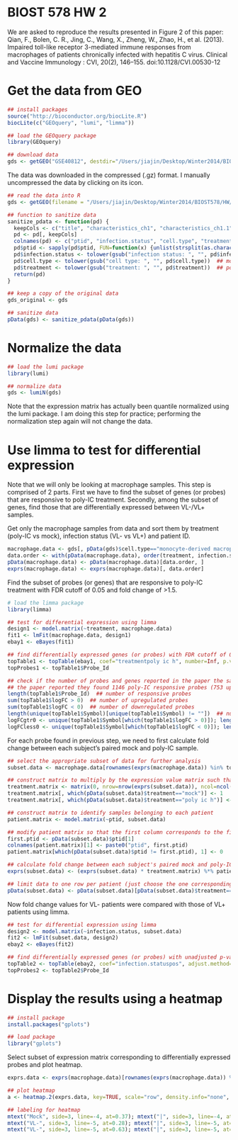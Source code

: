 BIOST 578 HW 2
========================================================

We are asked to reproduce the results presented in Figure 2 of this paper: Qian, F., Bolen, C. R., Jing, C., Wang, X., Zheng, W., Zhao, H., et al. (2013). Impaired toll-like receptor 3-mediated immune responses from macrophages of patients chronically infected with hepatitis C virus. Clinical and Vaccine Immunology : CVI, 20(2), 146–155. doi:10.1128/CVI.00530-12
 
# Get the data from GEO

```r
## install packages
source("http://bioconductor.org/biocLite.R")
biocLite(c("GEOquery", "lumi", "limma"))
```

```r
## load the GEOquery package
library(GEOquery)
```
 
```r
## download data 
gds <- getGEO("GSE40812", destdir="/Users/jiajin/Desktop/Winter2014/BIOST578/HW/HW2-jjkee")
```
The data was downloaded in the compressed (.gz) format. I manually uncompressed the data by clicking on its icon. 

```r
## read the data into R 
gds <- getGEO(filename = "/Users/jiajin/Desktop/Winter2014/BIOST578/HW/HW2-jjkee/GSE40812_series_matrix.txt")
```

```r
## function to sanitize data
sanitize_pdata <- function(pd) {
  keepCols <- c("title", "characteristics_ch1", "characteristics_ch1.1", "characteristics_ch1.2")
  pd <- pd[, keepCols]
  colnames(pd) <- c("ptid", "infection.status", "cell.type", "treatment")
  pd$ptid <- sapply(pd$ptid, FUN=function(x) {unlist(strsplit(as.character(x), "_"))[2]})  
  pd$infection.status <- tolower(gsub("infection status: ", "", pd$infection.status))  ## neg/pos 
  pd$cell.type <- tolower(gsub("cell type: ", "", pd$cell.type))  ## monocyte-derived macrophage/pbmc
  pd$treatment <- tolower(gsub("treatment: ", "", pd$treatment))  ## poly ic h/mock 
  return(pd)
}

## keep a copy of the original data
gds_original <- gds   

## sanitize data
pData(gds) <- sanitize_pdata(pData(gds))
```

# Normalize the data

```r
## load the lumi package
library(lumi)
```

```r
## normalize data 
gds <- lumiN(gds)
```
Note that the expression matrix has actually been quantile normalized using the lumi package. I am doing this step for practice; performing the normalization step again will not change the data. 

# Use limma to test for differential expression

Note that we will only be looking at macrophage samples. This step is comprised of 2 parts. First we have to find the subset of genes (or probes) that are responsive to poly-IC treatment. Secondly, among the subset of genes, find those that are differentially expressed between VL-/VL+ samples.

Get only the macrophage samples from data and sort them by treatment (poly-IC vs mock), infection status (VL- vs VL+) and patient ID. 

```r
macrophage.data <- gds[, pData(gds)$cell.type=="monocyte-derived macrophage"]
data.order <- with(pData(macrophage.data), order(treatment, infection.status, ptid))
pData(macrophage.data) <- pData(macrophage.data)[data.order, ]
exprs(macrophage.data) <- exprs(macrophage.data)[, data.order]
```

Find the subset of probes (or genes) that are responsive to poly-IC treatment with FDR cutoff of 0.05 and fold change of >1.5.

```r
# load the limma package
library(limma)
```

```r
## test for differential expression using limma
design1 <- model.matrix(~treatment, macrophage.data)
fit1 <- lmFit(macrophage.data, design1)
ebay1 <- eBayes(fit1)

## find differentially expressed genes (or probes) with FDR cutoff of 0.05 and fold change of >1.5
topTable1 <- topTable(ebay1, coef="treatmentpoly ic h", number=Inf, p.value=0.05, lfc=log2(1.5), sort.by="p")
topProbes1 <- topTable1$Probe_Id

## check if the number of probes and genes reported in the paper the same as what I found
## the paper reported they found 1146 poly-IC responsive probes (753 upregulated in poly-IC samples, 393 downregulated in poly-IC samples), which corresponds to 977 poly-IC responsive genes (622 upregulated in poly-IC samples, 355 downregulated in poly-IC samples)
length(topTable1$Probe_Id)  ## number of responsive probes
sum(topTable1$logFC > 0)  ## number of upregulated probes
sum(topTable1$logFC < 0)  ## number of downregulated probes
length(unique(topTable1$Symbol)[unique(topTable1$Symbol) != ""])  ## number of responsive genes; note there is one gene without a symbol name, need to tell R not to count it
logFCgtr0 <- unique(topTable1$Symbol[which(topTable1$logFC > 0)]); length(logFCgtr0[logFCgtr0 != ""])  ## number of upregulated genes
logFCless0 <- unique(topTable1$Symbol[which(topTable1$logFC < 0)]); length(logFCless0[logFCless0 != ""])  ## number of downregulated genes
```

For each probe found in previous step, we need to first calculate fold change between each subject's paired mock and poly-IC sample.

```r
## select the appropriate subset of data for further analysis
subset.data <- macrophage.data[rownames(exprs(macrophage.data)) %in% topProbes1, ]

## construct matrix to multiply by the expression value matrix such that values that correspond to "mock" samples have a value of 1 and "poly ic h" samples have a value of -1
treatment.matrix <- matrix(0, nrow=nrow(exprs(subset.data)), ncol=ncol(exprs(subset.data)))
treatment.matrix[, which(pData(subset.data)$treatment=="mock")] <- 1
treatment.matrix[, which(pData(subset.data)$treatment=="poly ic h")] <- -1

## construct matrix to identify samples belonging to each patient
patient.matrix <- model.matrix(~ptid, subset.data)

## modify patient matrix so that the first column corresponds to the first patient
first.ptid <- pData(subset.data)$ptid[1]
colnames(patient.matrix)[1] <- paste0("ptid", first.ptid)
patient.matrix[which(pData(subset.data)$ptid != first.ptid), 1] <- 0 

## calculate fold change between each subject's paired mock and poly-IC sample
exprs(subset.data) <- (exprs(subset.data) * treatment.matrix) %*% patient.matrix

## limit data to one row per patient (just choose the one corresponding to poly-IC)
pData(subset.data) <- pData(subset.data)[pData(subset.data)$treatment=="poly ic h", ]  
```

Now fold change values for VL- patients were compared with those of VL+ patients using limma.

```r
## test for differential expression using limma
design2 <- model.matrix(~infection.status, subset.data)
fit2 <- lmFit(subset.data, design2)
ebay2 <- eBayes(fit2)

## find differentially expressed genes (or probes) with unadjusted p-value < 0.1
topTable2 <- topTable(ebay2, coef="infection.statuspos", adjust.method="none", number=Inf, p.value=0.1)  
topProbes2 <- topTable2$Probe_Id
```

# Display the results using a heatmap

```r
## install package
install.packages("gplots")
```

```r
## load package
library("gplots")
```

Select subset of expression matrix corresponding to differentially expressed probes and plot heatmap.

```r
exprs.data <- exprs(macrophage.data)[rownames(exprs(macrophage.data)) %in% topProbes2, ]

## plot heatmap
a <- heatmap.2(exprs.data, key=TRUE, scale="row", density.info="none", trace="none", labRow="", Colv=FALSE, Rowv=FALSE, dendrogram="none", labCol=pData(macrophage.data)$ptid) 

## labeling for heatmap
mtext("Mock", side=3, line=-4, at=0.37); mtext("|", side=3, line=-4, at=0.55); mtext("Poly I:C", side=3, line=-4, at=0.73)
mtext("VL-", side=3, line=-5, at=0.28); mtext("|", side=3, line=-5, at=0.37); mtext("VL+", side=3, line=-5, at=0.46)
mtext("VL-", side=3, line=-5, at=0.63); mtext("|", side=3, line=-5, at=0.75); mtext("VL+", side=3, line=-5, at=0.82)
```

